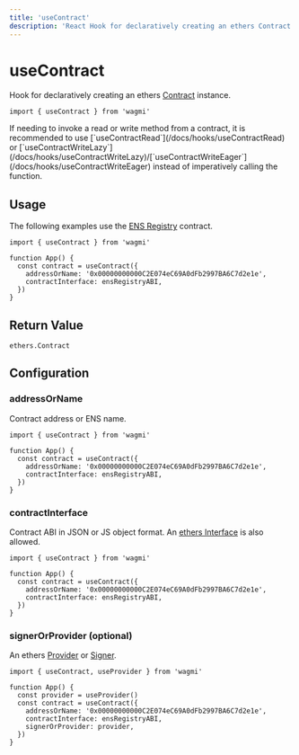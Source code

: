 ```yaml
---
title: 'useContract'
description: 'React Hook for declaratively creating an ethers Contract instance.'
---
```



# useContract

Hook for declaratively creating an ethers [Contract](https://docs.ethers.io/v5/api/contract/contract) instance.

```tsx
import { useContract } from 'wagmi'
```

<Callout>
  If needing to invoke a read or write method from a contract, it is recommended
  to use [`useContractRead`](/docs/hooks/useContractRead) or
  [`useContractWriteLazy`](/docs/hooks/useContractWriteLazy)/[`useContractWriteEager`](/docs/hooks/useContractWriteEager)
  instead of imperatively calling the function.
</Callout>

## Usage

The following examples use the [ENS Registry](https://etherscan.io/address/0x00000000000C2E074eC69A0dFb2997BA6C7d2e1e#code) contract.

```tsx
import { useContract } from 'wagmi'

function App() {
  const contract = useContract({
    addressOrName: '0x00000000000C2E074eC69A0dFb2997BA6C7d2e1e',
    contractInterface: ensRegistryABI,
  })
}
```

## Return Value

```tsx
ethers.Contract
```

## Configuration

### addressOrName

Contract address or ENS name.

```tsx {5}
import { useContract } from 'wagmi'

function App() {
  const contract = useContract({
    addressOrName: '0x00000000000C2E074eC69A0dFb2997BA6C7d2e1e',
    contractInterface: ensRegistryABI,
  })
}
```

### contractInterface

Contract ABI in JSON or JS object format. An [ethers Interface](https://docs.ethers.io/v5/api/utils/abi/interface) is also allowed.

```tsx {6}
import { useContract } from 'wagmi'

function App() {
  const contract = useContract({
    addressOrName: '0x00000000000C2E074eC69A0dFb2997BA6C7d2e1e',
    contractInterface: ensRegistryABI,
  })
}
```

### signerOrProvider (optional)

An ethers [Provider](https://docs.ethers.io/v5/api/providers/provider/#Provider) or [Signer](https://docs.ethers.io/v5/api/signer/#Signer).

```tsx {8}
import { useContract, useProvider } from 'wagmi'

function App() {
  const provider = useProvider()
  const contract = useContract({
    addressOrName: '0x00000000000C2E074eC69A0dFb2997BA6C7d2e1e',
    contractInterface: ensRegistryABI,
    signerOrProvider: provider,
  })
}
```
